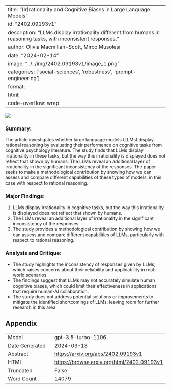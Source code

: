 
---
title: "(Ir)rationality and Cognitive Biases in Large Language Models"
id: "2402.09193v1"
description: "LLMs display irrationality different from humans in reasoning tasks, with inconsistent responses."
author: Olivia Macmillan-Scott, Mirco Musolesi
date: "2024-02-14"
image: "../../img/2402.09193v1/image_1.png"
categories: ['social-sciences', 'robustness', 'prompt-engineering']
format:
  html:
    code-overflow: wrap
---

![](../../img/2402.09193v1/image_1.png)

### Summary:
The article investigates whether large language models (LLMs) display rational reasoning by evaluating their performance on cognitive tasks from cognitive psychology literature. The study finds that LLMs display irrationality in these tasks, but the way this irrationality is displayed does not reflect that shown by humans. The LLMs reveal an additional layer of irrationality in the significant inconsistency of the responses. The paper seeks to make a methodological contribution by showing how we can assess and compare different capabilities of these types of models, in this case with respect to rational reasoning.

### Major Findings:
1. LLMs display irrationality in cognitive tasks, but the way this irrationality is displayed does not reflect that shown by humans.
2. The LLMs reveal an additional layer of irrationality in the significant inconsistency of the responses.
3. The study provides a methodological contribution by showing how we can assess and compare different capabilities of LLMs, particularly with respect to rational reasoning.

### Analysis and Critique:
- The study highlights the inconsistency of responses given by LLMs, which raises concerns about their reliability and applicability in real-world scenarios.
- The findings suggest that LLMs may not accurately simulate human cognitive biases, which could limit their effectiveness in applications that require human-AI collaboration.
- The study does not address potential solutions or improvements to mitigate the identified shortcomings of LLMs, leaving room for further research in this area.

## Appendix

|          |          |
|----------|----------|
| Model     | gpt-3.5-turbo-1106       |
| Date Generated     | 2024-03-13       |
| Abstract | [https://arxiv.org/abs/2402.09193v1](https://arxiv.org/abs/2402.09193v1)        |
| HTML     | [https://browse.arxiv.org/html/2402.09193v1](https://browse.arxiv.org/html/2402.09193v1)       |
| Truncated       | False       |
| Word Count       | 14079       |